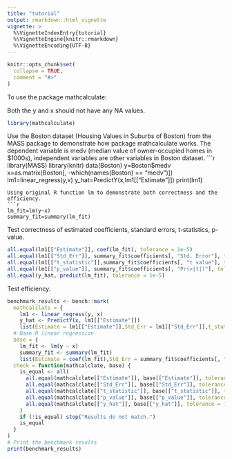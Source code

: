 ```yaml
---
title: "tutorial"
output: rmarkdown::html_vignette
vignette: >
  %\VignetteIndexEntry{tutorial}
  %\VignetteEngine{knitr::rmarkdown}
  %\VignetteEncoding{UTF-8}
---
```


```r
knitr::opts_chunk$set(
  collapse = TRUE,
  comment = "#>"
)
```
To use the package mathcalculate:

Both the y and x should not have any NA values.
```r
library(mathcalculate)
```
Use the Boston dataset (Housing Values in Suburbs of Boston) from the MASS package to demonstrate how package mathcalculate works. The dependent variable is medv (median value of owner-occupied homes in $1000s), independent variables are other variables in Boston dataset. 
```r
library(MASS)
library(knitr)
data(Boston)
y=Boston$medv
x=as.matrix(Boston[, -which(names(Boston) == "medv")])
lm1=linear_regress(y,x)
y_hat=PredictY(x,lm1[["Estimate"]])
print(lm1)
```
Using original R function lm to demonstrate both correctness and the efficiency.
```r
lm_fit=lm(y~x)
summary_fit=summary(lm_fit)
```

Test correctness of estimated coefficients, standard errors, t-statistics, p-value.
```r
all.equal(lm1[["Estimate"]], coef(lm_fit), tolerance = 1e-5)
all.equal(lm1[["Std_Err"]], summary_fit$coefficients[, "Std. Error"], tolerance = 1e-5)
all.equal(lm1[["t_statistic"]],summary_fit$coefficients[, "t value"], tolerance = 1e-5)
all.equal(lm1[["p_value"]], summary_fit$coefficients[, "Pr(>|t|)"], tolerance = 1e-5)
all.equal(y_hat, predict(lm_fit), tolerance = 1e-5)
```
Test efficiency.
```r
benchmark_results <- bench::mark(
  mathcalclate = {
    lm1 <- linear_regress(y, x)
    y_hat <- PredictY(x, lm1[["Estimate"]])
    list(Estimate = lm1[["Estimate"]],Std_Err = lm1[["Std_Err"]],t_statistic =lm1[["t_statistic"]], p_value = lm1[["p_value"]],y_hat = y_hat)},
  # Base R linear regression
  base = {
    lm_fit <- lm(y ~ x)
    summary_fit <- summary(lm_fit)
    list(Estimate = coef(lm_fit),Std_Err = summary_fit$coefficients[, "Std. Error"],t_statistic = summary_fit$coefficients[, "t value"],p_value = summary_fit$coefficients[, "Pr(>|t|)"],y_hat = predict(lm_fit))},
  check = function(mathcalclate, base) {
    is_equal <- all(
      all.equal(mathcalclate[["Estimate"]], base[["Estimate"]], tolerance = 1e-5),
      all.equal(mathcalclate[["Std_Err"]], base[["Std_Err"]], tolerance = 1e-5),
      all.equal(mathcalclate[["t_statistic"]], base[["t_statistic"]], tolerance = 1e-5),
      all.equal(mathcalclate[["p_value"]], base[["p_value"]], tolerance = 1e-5),
      all.equal(mathcalclate[["y_hat"]], base[["y_hat"]], tolerance = 1e-5)
    )
    if (!is_equal) stop("Results do not match.")
    is_equal
  }
)
# Print the benchmark results
print(benchmark_results)

```
